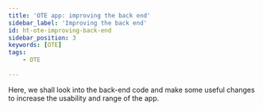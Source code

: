```yaml
---
title: 'OTE app: improving the back end'
sidebar_label: 'Improving the back end'
id: ht-ote-improving-back-end
sidebar_position: 3
keywords: [OTE]
tags:
    - OTE
    
---
```




Here, we shall look into the back-end code and make some useful changes to increase the usability and range of the app.

